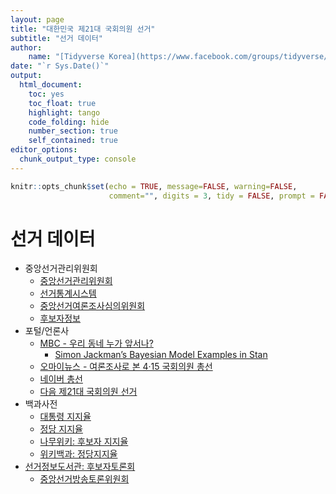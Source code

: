 ```yaml
---
layout: page
title: "대한민국 제21대 국회의원 선거"
subtitle: "선거 데이터"
author:
    name: "[Tidyverse Korea](https://www.facebook.com/groups/tidyverse/)"
date: "`r Sys.Date()`"
output:
  html_document: 
    toc: yes
    toc_float: true
    highlight: tango
    code_folding: hide
    number_section: true
    self_contained: true
editor_options: 
  chunk_output_type: console
---
```


```r
knitr::opts_chunk$set(echo = TRUE, message=FALSE, warning=FALSE,
                      comment="", digits = 3, tidy = FALSE, prompt = FALSE, fig.align = 'center')

```

# 선거 데이터 {#major-media}

- 중앙선거관리위원회 
    - [중앙선거관리위원회](https://www.nec.go.kr/vt/main.do)
    - [선거통계시스템](http://info.nec.go.kr/)
    - [중앙선거여론조사심의위원회](https://www.nesdc.go.kr/portal/main.do)
    - [후보자정보](http://info.nec.go.kr/main/showDocument.xhtml?electionId=0020200415&topMenuId=CP&secondMenuId=CPRI03)
- 포털/언론사    
    - [MBC - 우리 동네 누가 앞서나?](http://poll-mbc.co.kr/)
        - [Simon Jackman’s Bayesian Model Examples in Stan](https://jrnold.github.io/bugs-examples-in-stan/index.html)
    - [오마이뉴스 - 여론조사로 본 4·15 국회의원 총선](http://www.ohmynews.com/NWS_Web/Event/Elect/2020/index.aspx)
    - [네이버 총선](https://news.naver.com/main/election/nation2020/index.nhn)
    - [다음 제21대 국회의원 선거](https://election.daum.net/20200415/poll)
- 백과사전
    - [대통령 지지율](https://ko.wikipedia.org/wiki/대한민국의_대통령_지지율)
    - [정당 지지율](https://ko.wikipedia.org/wiki/대한민국의_정당_지지율)
    - [나무위키: 후보자 지지율](https://namu.wiki/w/제21대 국회의원 선거/여론조사)
    - [위키백과: 정당지지율](https://ko.wikipedia.org/wiki/대한민국_제21대_국회의원_선거_여론_조사)
- [선거정보도서관: 후보자토론회](http://elecinfo.nec.go.kr/neweps/main.do)
    - [중앙선거방송토론위원회](http://www.debates.go.kr/2020_vote/vote_main.php)




